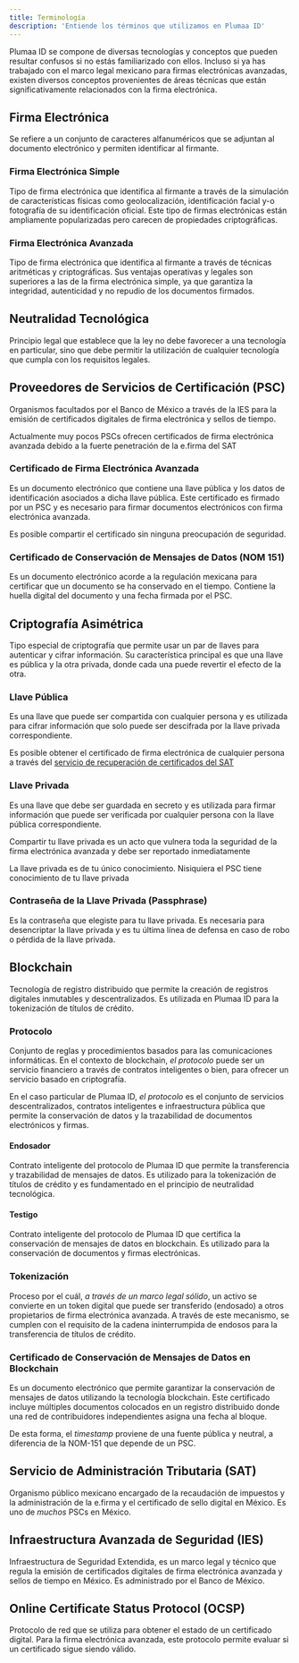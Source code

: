 ```yaml
---
title: Terminología
description: 'Entiende los términos que utilizamos en Plumaa ID'
---
```


Plumaa ID se compone de diversas tecnologías y conceptos que pueden resultar confusos si no estás familiarizado con ellos. Incluso si ya has trabajado con el marco legal mexicano para firmas electrónicas avanzadas, existen diversos conceptos provenientes de áreas técnicas que están significativamente relacionados con la firma electrónica.

## Firma Electrónica

Se refiere a un conjunto de caracteres alfanuméricos que se adjuntan al documento electrónico y permiten identificar al firmante.

### Firma Electrónica Simple

Tipo de firma electrónica que identifica al firmante a través de la simulación de características físicas como geolocalización, identificación facial y-o fotografía de su identificación oficial. Este tipo de firmas electrónicas están ampliamente popularizadas pero carecen de propiedades criptográficas.

### Firma Electrónica Avanzada

Tipo de firma electrónica que identifica al firmante a través de técnicas aritméticas y criptográficas. Sus ventajas operativas y legales son superiores a las de la firma electrónica simple, ya que garantiza la integridad, autenticidad y no repudio de los documentos firmados.

## Neutralidad Tecnológica

Principio legal que establece que la ley no debe favorecer a una tecnología en particular, sino que debe permitir la utilización de cualquier tecnología que cumpla con los requisitos legales.

## Proveedores de Servicios de Certificación (PSC)

Organismos facultados por el Banco de México a través de la IES para la emisión de certificados digitales de firma electrónica y sellos de tiempo.

<Tip>Actualmente muy pocos PSCs ofrecen certificados de firma electrónica avanzada debido a la fuerte penetración de la e.firma del SAT</Tip>

### Certificado de Firma Electrónica Avanzada

Es un documento electrónico que contiene una llave pública y los datos de identificación asociados a dicha llave pública. Este certificado es firmado por un PSC y es necesario para firmar documentos electrónicos con firma electrónica avanzada.

<Tip>Es posible compartir el certificado sin ninguna preocupación de seguridad.</Tip>

### Certificado de Conservación de Mensajes de Datos (NOM 151)

Es un documento electrónico acorde a la regulación mexicana para certificar que un documento se ha conservado en el tiempo. Contiene la huella digital del documento y una fecha firmada por el PSC.

## Criptografía Asimétrica

Tipo especial de criptografía que permite usar un par de llaves para autenticar y cifrar información. Su característica principal es que una llave es pública y la otra privada, donde cada una puede revertir el efecto de la otra.

### Llave Pública

Es una llave que puede ser compartida con cualquier persona y es utilizada para cifrar información que solo puede ser descifrada por la llave privada correspondiente.

<Tip>Es posible obtener el certificado de firma electrónica de cualquier persona a través del [servicio de recuperación de certificados del SAT](https://portalsat.plataforma.sat.gob.mx/RecuperacionDeCertificados/faces/consultaCertificados.xhtml)</Tip>

### Llave Privada

Es una llave que debe ser guardada en secreto y es utilizada para firmar información que puede ser verificada por cualquier persona con la llave pública correspondiente.

<Warning>Compartir tu llave privada es un acto que vulnera toda la seguridad de la firma electrónica avanzada y debe ser reportado inmediatamente</Warning>

<Note>La llave privada es de tu único conocimiento. Nisiquiera el PSC tiene conocimiento de tu llave privada</Note>

### Contraseña de la Llave Privada (Passphrase)

Es la contraseña que elegiste para tu llave privada. Es necesaria para desencriptar la llave privada y es tu última línea de defensa en caso de robo o pérdida de la llave privada.

## Blockchain

Tecnología de registro distribuido que permite la creación de registros digitales inmutables y descentralizados. Es utilizada en Plumaa ID para la tokenización de títulos de crédito.

### Protocolo

Conjunto de reglas y procedimientos basados para las comunicaciones informáticas. En el contexto de blockchain, _el protocolo_ puede ser un servicio financiero a través de contratos inteligentes o bien, para ofrecer un servicio basado en criptografía.

En el caso particular de Plumaa ID, _el protocolo_ es el conjunto de servicios descentralizados, contratos inteligentes e infraestructura pública que permite la conservación de datos y la trazabilidad de documentos electrónicos y firmas.

#### Endosador

Contrato inteligente del protocolo de Plumaa ID que permite la transferencia y trazabilidad de mensajes de datos. Es utilizado para la tokenización de títulos de crédito y es fundamentado en el principio de neutralidad tecnológica.

#### Testigo

Contrato inteligente del protocolo de Plumaa ID que certifica la conservación de mensajes de datos en blockchain. Es utilizado para la conservación de documentos y firmas electrónicas.

### Tokenización

Proceso por el cuál, _a través de un marco legal sólido_, un activo se convierte en un token digital que puede ser transferido (endosado) a otros propietarios de firma electrónica avanzada. A través de este mecanismo, se cumplen con el requisito de la cadena ininterrumpida de endosos para la transferencia de títulos de crédito.

### Certificado de Conservación de Mensajes de Datos en Blockchain

Es un documento electrónico que permite garantizar la conservación de mensajes de datos utilizando la tecnología blockchain. Este certificado incluye múltiples documentos colocados en un registro distribuido donde una red de contribuidores independientes asigna una fecha al bloque.

De esta forma, el _timestamp_ proviene de una fuente pública y neutral, a diferencia de la NOM-151 que depende de un PSC.

## Servicio de Administración Tributaria (SAT)

Organismo público mexicano encargado de la recaudación de impuestos y la administración de la e.firma y el certificado de sello digital en México. Es uno de _muchos_ PSCs en México.

## Infraestructura Avanzada de Seguridad (IES)

Infraestructura de Seguridad Extendida, es un marco legal y técnico que regula la emisión de certificados digitales de firma electrónica avanzada y sellos de tiempo en México. Es administrado por el Banco de México.

## Online Certificate Status Protocol (OCSP)

Protocolo de red que se utiliza para obtener el estado de un certificado digital. Para la firma electrónica avanzada, este protocolo permite evaluar si un certificado sigue siendo válido.
